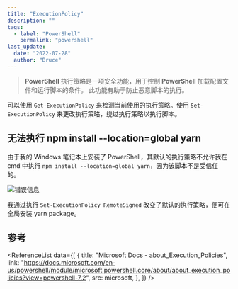 ```yaml
---
title: "ExecutionPolicy"
description: ""
tags:
  - label: "PowerShell"
    permalink: "powershell"
last_update:
  date: "2022-07-28"
  author: "Bruce"
---
```



> **PowerShell** 执行策略是一项安全功能，用于控制 **PowerShell** 加载配置文件和运行脚本的条件。 此功能有助于防止恶意脚本的执行。

可以使用 `Get-ExecutionPolicy` 来检测当前使用的执行策略。使用 `Set-ExecutionPolicy` 来更改执行策略，绕过执行策略以执行脚本。

## 无法执行 npm install --location=global yarn

由于我的 Windows 笔记本上安装了 PowerShell，其默认的执行策略不允许我在 cmd 中执行 `npm install --location=global yarn`，因为该脚本不是受信任的。

<Image src={errorMessage} title="错误信息" />

我通过执行 `Set-ExecutionPolicy RemoteSigned` 改变了默认的执行策略，便可在全局安装 yarn package。

## 参考

<ReferenceList
  data={[
    {
      title: "Microsoft Docs - about_Execution_Policies",
      link: "https://docs.microsoft.com/en-us/powershell/module/microsoft.powershell.core/about/about_execution_policies?view=powershell-7.2",
      src: microsoft,
    },
  ]}
/>
